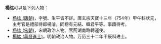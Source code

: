 '''楊纮'''可以是下列人物：
*[[杨纮_(唐朝)|杨纮 (唐朝)]]，字號、生平皆不詳。唐玄宗天寶十三年（754年）甲午科狀元，主考官是禮部侍郎楊濬。同榜有元結、韓君平等。事蹟待考。
*[[杨纮_(宋朝)|杨纮 (宋朝)]]，宋朝政治人物。官荊湖南路轉運使。
*[[楊紘_(萬曆進士)|楊紘 (萬曆進士)]]，明朝政治人物。万历三十二年甲辰科进士。
{{disambig|H纮|Cat=二字杨姓人名消歧义}}